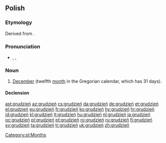 ==Polish==

===Etymology===
Derived from {{term|gruda||clod of earth|lang=pl}}.

===Pronunciation===
* {{IPA|/ˈɡrudʑeɲ/|lang=pl}}, {{SAMPA|/"grudz'en'/|lang=pl}}, {{X-SAMPA|/"grudz\eJ/}}
*: {{audio|pl-grudzień.ogg|audio}}

===Noun===
{{infl|pl|noun|g=m}}

# [[December]] (twelfth [[month]] in the Gregorian calendar, which has 31 days).

====Declension====
{{pl-decl-noun
|grudzień|grudnie
|grudnia|grudni
|grudniowi|grudniom
|grudzień|grudnie
|grudniem|grudniami
|grudniu|grudniach
|grudniu|grudnie
}}

[[Category:pl:Months]]

[[ast:grudzień]]
[[az:grudzień]]
[[cs:grudzień]]
[[da:grudzień]]
[[de:grudzień]]
[[et:grudzień]]
[[el:grudzień]]
[[eu:grudzień]]
[[fr:grudzień]]
[[ko:grudzień]]
[[hy:grudzień]]
[[hr:grudzień]]
[[id:grudzień]]
[[kl:grudzień]]
[[lt:grudzień]]
[[hu:grudzień]]
[[nl:grudzień]]
[[ja:grudzień]]
[[oc:grudzień]]
[[pl:grudzień]]
[[pt:grudzień]]
[[ro:grudzień]]
[[ru:grudzień]]
[[fi:grudzień]]
[[sv:grudzień]]
[[ta:grudzień]]
[[tr:grudzień]]
[[uk:grudzień]]
[[zh:grudzień]]
